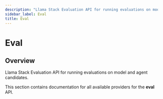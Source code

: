 ```yaml
---
description: "Llama Stack Evaluation API for running evaluations on model and agent candidates."
sidebar_label: Eval
title: Eval
---
```


# Eval

## Overview

Llama Stack Evaluation API for running evaluations on model and agent candidates.

This section contains documentation for all available providers for the **eval** API.
